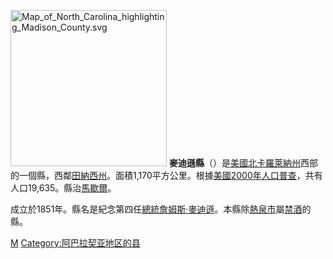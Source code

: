 {{Otheruses|麥迪遜縣|subject=美國北卡羅萊納州的一個縣|other=同名的縣}}
[[File:Map_of_North_Carolina_highlighting_Madison_County.svg|250px]]
'''麥迪遜縣'''（{{lang-en|Madison County}}）是[[美國|美國]][[北卡羅萊納州|北卡羅萊納州]]西部的一個縣，西鄰[[田納西州|田納西州]]。面積1,170平方公里。根據[[美國2000年人口普查|美國2000年人口普查]]，共有人口19,635。縣治[[馬歇爾_(北卡羅萊納州)|馬歇爾]]。

成立於1851年。縣名是紀念第四任[[美國總統|總統]][[詹姆斯·麥迪遜|詹姆斯·麥迪遜]]。本縣除[[熱泉市|熱泉市]]屬[[禁酒|禁酒]]的縣。

{{North Carolina}}
{{Authority Control}}
[[Category:北卡羅萊納州行政區劃|M]]
[[Category:阿巴拉契亚地区的县|Category:阿巴拉契亚地区的县]]